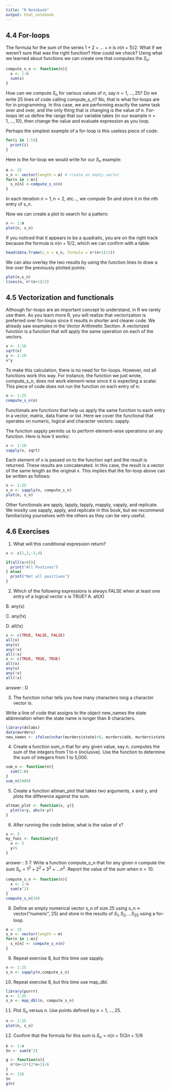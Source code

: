 ```yaml
---
title: "R Notebook"
output: html_notebook
---
```


## 4.4 For-loops
 
 The formula for the sum of the series $1+2+...+n$ is $n(n+1)/2$. What if we weren’t sure that was the right function? How could we check? Using what we learned about functions we can create one that computes the $S_n$:
```r
compute_s_n <- function(n){
  x <- 1:n
  sum(x)
}
```
 How can we compute $S_n$ for various values of $n$, say $n = 1,...,25$? Do we write 25 lines of code calling compute_s_n? No, that is what for-loops are for in programming. In this case, we are performing exactly the same task over and over, and the only thing that is changing is the value of n. For-loops let us define the range that our variable takes (in our example $n = 1,...,10$), then change the value and evaluate expression as you loop.
 
 Perhaps the simplest example of a for-loop is this useless piece of code:
```r
for(i in 1:5){
  print(i)
}
```
 Here is the for-loop we would write for our $S_n$ example:
```r
m <- 25
s_n <- vector(length = m) # create an empty vector
for(n in 1:m){
  s_n[n] <-compute_s_n(n)
}
```
In each iteration $n=1, n=2$, etc..., we compute Sn and store it in the $n$th entry of s_n.
 
 Now we can create a plot to search for a pattern:
```r
n <- 1:m
plot(n, s_n)
```

If you noticed that it appears to be a quadratic, you are on the right track because the formula is $n(n+1)/2$, which we can confirm with a table:
```r
head(data.frame(s_n = s_n, formula = n*(n+1)/2))
```
 We can also overlay the two results by using the function lines to draw a line over the previously plotted points:
```r
plot(n,s_n)
lines(n, n*(n+1)/2)
```

## 4.5 Vectorization and functionals
 
 Although for-loops are an important concept to understand, in R we rarely use them. As you learn more R, you will realize that vectorization is preferred over for-loops since it results in shorter and clearer code. We already saw examples in the Vector Arithmetic Section. A vectorized function is a function that will apply the same operation on each of the vectors.
```r
x <- 1:10
sqrt(x)
y <- 1:10
x*y
```
 To make this calculation, there is no need for for-loops. However, not all functions work this way. For instance, the function we just wrote, compute_s_n, does not work element-wise since it is expecting a scalar. This piece of code does not run the function on each entry of n:
```r
n <- 1:25
compute_s_n(n)
```
 Functionals are functions that help us apply the same function to each entry in a vector, matrix, data frame or list. Here we cover the functional that operates on numeric, logical and character vectors: sapply.

The function sapply permits us to perform element-wise operations on any function. Here is how it works:
```r
x <- 1:10
sapply(x, sqrt)
```
Each element of x is passed on to the function sqrt and the result is returned. These results are concatenated. In this case, the result is a vector of the same length as the original x. This implies that the for-loop above can be written as follows:
```r
n <- 1:25
s_n <- sapply(n, compute_s_n)
plot(n, s_n)
```
Other functionals are apply, lapply, tapply, mapply, vapply, and replicate. We moslty use sapply, apply, and replicate in this book, but we recommend familiarizing yourselves with the others as they can be very useful.

## 4.6 Exercises
 
 1. What will this conditional expression return?
```r
x <- c(1,2,-3,4)

if(all(x>0)){
  print("All Postives")
} else{
  print("Not all positives")
}
```
 
 2. Which of the following expressions is always FALSE when at least one entry of a logical vector x is TRUE?
 A. all(X)
 
 B. any(x)
 
 C. any(!x)
 
 D. all(!x)
```r
x <- c(TRUE, FALSE, FALSE)
all(x)
any(x)
any(!x)
all(!x)
x <- c(TRUE, TRUE, TRUE)
all(x)
any(x)
any(!x)
all(!x)
```
 answer : D
 
 3. The function nchar tells you how many characters long a character vector is.
 
 Write a line of code that assigns to the object new_names the state abbreviation when the state name is longer than 8 characters.
```r
library(dslabs)
data(murders)
new_names <- ifelse(nchar(murders$state)>8, murders$abb, murders$state)
```
 
 4. Create a function sum_n that for any given value, say $n$, computes the sum of the integers from 1 to n (inclusive). Use the function to determine the sum of integers from 1 to 5,000.
```r
sum_n <- function(n){
  sum(1:n)
}
sum_n(5000)
```
 
 5. Create a function altman_plot that takes two arguments, x and y, and plots the difference against the sum.
```r
altman_plot <- function(x, y){
  plot(x+y, abs(x-y))
}
```
 
 6. After running the code below, what is the value of x?
```r
x <- 3
my_func <- function(y){
  x <- 5
  y+5
}
```
 answer : 3
 7. Write a function compute_s_n that for any given $n$ compute the sum $S_n = 1^2+2^2+3^2+...n^2$. Report the value of the sum when $n=10$.
```r
compute_s_n <- function(n){
  x <- 1:n
  sum(x^2)
}
compute_s_n(10)
```
 
 8. Define an empty numerical vector s_n of size 25 using s_n <- vector("numeric", 25) and store in the results of $S_1, S_2,...S_{25}$ using a for-loop.
```r
m <- 25
s_n <- vector(length = m)
for(n in 1:m){
  s_n[n] <- compute_s_n(n)
}
```
 
 9. Repeat exercise 8, but this time use sapply.
```r
n <- 1:25
s_n <- sapply(n,compute_s_n)
```
 
 10. Repeat exercise 8, but this time use map_dbl.
```r
library(purrr)
n <- 1:25
s_n <- map_dbl(n, compute_s_n)
```
 
 11. Plot $S_n$ versus $n$. Use points defined by $n=1,...,25$.
```r
n <- 1:25
plot(n, s_n)
```
 
 12. Confirm that the formula for this sum is $S_n=n(n+1)(2n+1)/6$
```r
k <- 1:n
Sn <- sum(k^2)

g <- function(n){
  n*(n+1)*(2*n+1)/6
}
n <- 116
Sn
g(n)
```
 